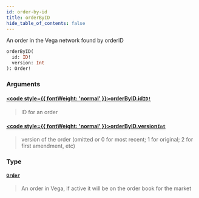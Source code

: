 ```yaml
---
id: order-by-id
title: orderByID
hide_table_of_contents: false
---
```








An order in the Vega network found by orderID

```graphql
orderByID(
  id: ID!
  version: Int
): Order!
```


### Arguments

#### [<code style={{ fontWeight: 'normal' }}>orderByID.<b>id</b></code>](#)<Bullet />[`ID!`](/docs/testnet/graphql/scalars/id) <Badge class="secondary" text="non-null"/> <Badge class="secondary" text="scalar"/>
> ID for an order
> 

#### [<code style={{ fontWeight: 'normal' }}>orderByID.<b>version</b></code>](#)<Bullet />[`Int`](/docs/testnet/graphql/scalars/int) <Badge class="secondary" text="scalar"/>
> version of the order (omitted or 0 for most recent; 1 for original; 2 for first amendment, etc)
> 

### Type

#### [`Order`](/docs/testnet/graphql/objects/order) <Badge class="secondary" text="object"/>
> An order in Vega, if active it will be on the order book for the market
> 






